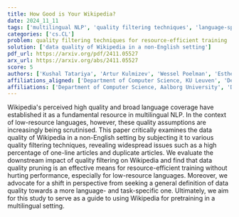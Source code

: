 ```yaml
---
title: How Good is Your Wikipedia?
date: 2024_11_11
tags: ['multilingual NLP', 'quality filtering techniques', 'language-specific data quality', 'performance', 'low-resource languages', 'resource-efficient training', 'data quality', 'Wikipedia']
categories: ['cs.CL']
problem: quality filtering techniques for resource-efficient training
solution: ['data quality of Wikipedia in a non-English setting']
pdf_url: https://arxiv.org/pdf/2411.05527
arx_url: https://arxiv.org/abs/2411.05527
score: 5
authors: ['Kushal Tatariya', 'Artur Kulmizev', 'Wessel Poelman', 'Esther Ploeger', 'Marcel Bollmann', 'Johannes Bjerva', 'Jiaming Luo', 'Heather Lent', 'Miryam de Lhoneux']
affiliations_aligned: ['Department of Computer Science, KU Leuven', 'Department of Computer Science, KU Leuven', 'Department of Computer Science, KU Leuven', 'Department of Computer Science, Aalborg University', 'Department of Computer and Information Science, Linköping University', 'Department of Computer Science, Aalborg University', 'Google Translate', 'Department of Computer Science, Aalborg University', 'Department of Computer Science, KU Leuven']
affiliations: ['Department of Computer Science, Aalborg University', 'Department of Computer and Information Science, Linköping University', 'Department of Computer Science, KU Leuven', 'Google Translate']
---
```



Wikipedia's perceived high quality and broad language coverage have established it as a fundamental resource in multilingual NLP. In the context of low-resource languages, however, these quality assumptions are increasingly being scrutinised. This paper critically examines the data quality of Wikipedia in a non-English setting by subjecting it to various quality filtering techniques, revealing widespread issues such as a high percentage of one-line articles and duplicate articles. We evaluate the downstream impact of quality filtering on Wikipedia and find that data quality pruning is an effective means for resource-efficient training without hurting performance, especially for low-resource languages. Moreover, we advocate for a shift in perspective from seeking a general definition of data quality towards a more language- and task-specific one. Ultimately, we aim for this study to serve as a guide to using Wikipedia for pretraining in a multilingual setting.